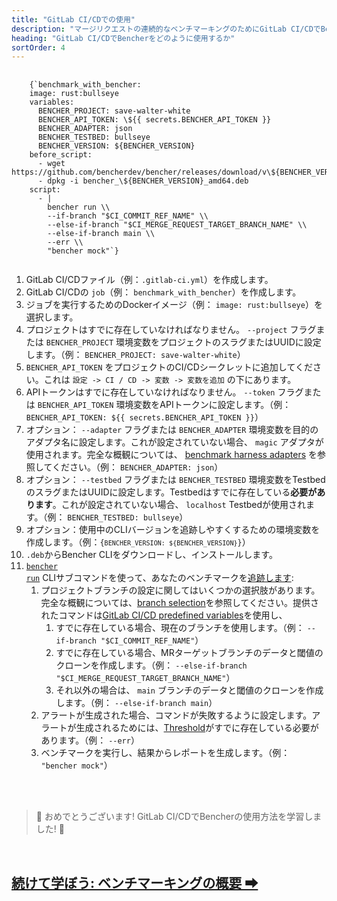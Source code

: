 ```yaml
---
title: "GitLab CI/CDでの使用"
description: "マージリクエストの連続的なベンチマーキングのためにGitLab CI/CDでBencherを使用する"
heading: "GitLab CI/CDでBencherをどのように使用するか"
sortOrder: 4
---
```



<pre>
  <code>
    {`benchmark_with_bencher:
    image: rust:bullseye
    variables:
      BENCHER_PROJECT: save-walter-white
      BENCHER_API_TOKEN: \${{ secrets.BENCHER_API_TOKEN }}
      BENCHER_ADAPTER: json
      BENCHER_TESTBED: bullseye
      BENCHER_VERSION: ${BENCHER_VERSION}
    before_script:
      - wget https://github.com/bencherdev/bencher/releases/download/v\${BENCHER_VERSION}/bencher_\${BENCHER_VERSION}_amd64.deb
      - dpkg -i bencher_\${BENCHER_VERSION}_amd64.deb
    script:
      - |
        bencher run \\
        --if-branch "$CI_COMMIT_REF_NAME" \\
        --else-if-branch "$CI_MERGE_REQUEST_TARGET_BRANCH_NAME" \\
        --else-if-branch main \\
        --err \\
        "bencher mock"`}
  </code>
</pre>

1. GitLab CI/CDファイル（例：`.gitlab-ci.yml`）を作成します。
1. GitLab CI/CDの `job`（例： `benchmark_with_bencher`）を作成します。
1. ジョブを実行するためのDockerイメージ（例： `image: rust:bullseye`）を選択します。
1. プロジェクトはすでに存在していなければなりません。 `--project` フラグまたは `BENCHER_PROJECT` 環境変数をプロジェクトのスラグまたはUUIDに設定します。（例： `BENCHER_PROJECT: save-walter-white`）
1. `BENCHER_API_TOKEN` をプロジェクトのCI/CDシークレットに追加してください。これは `設定 -> CI / CD -> 変数 -> 変数を追加` の下にあります。
1. APIトークンはすでに存在していなければなりません。 `--token` フラグまたは `BENCHER_API_TOKEN` 環境変数をAPIトークンに設定します。（例： `BENCHER_API_TOKEN: ${{ secrets.BENCHER_API_TOKEN }}`）
1. オプション： `--adapter` フラグまたは `BENCHER_ADAPTER` 環境変数を目的のアダプタ名に設定します。これが設定されていない場合、 `magic` アダプタが使用されます。完全な概観については、 [benchmark harness adapters](/docs/ja/explanation/adapters) を参照してください。（例： `BENCHER_ADAPTER: json`）
1. オプション： `--testbed` フラグまたは `BENCHER_TESTBED` 環境変数をTestbedのスラグまたはUUIDに設定します。Testbedはすでに存在している**必要があります**。これが設定されていない場合、 `localhost` Testbedが使用されます。（例： `BENCHER_TESTBED: bullseye`）
1. オプション：使用中のCLIバージョンを追跡しやすくするための環境変数を作成します。（例：<code>{`BENCHER_VERSION: ${BENCHER_VERSION}`}</code>）
1. `.deb`からBencher CLIをダウンロードし、インストールします。
1. <code><a href="/docs/ja/explanation/bencher-run">bencher run</a></code> CLIサブコマンドを使って、あなたのベンチマークを[追跡します](/docs/ja/how-to/track-benchmarks):
    1. プロジェクトブランチの設定に関してはいくつかの選択肢があります。完全な概観については、[branch selection](/docs/ja/explanation/branch-selection)を参照してください。提供されたコマンドは[GitLab CI/CD predefined variables](https://docs.gitlab.com/ee/ci/variables/predefined_variables.html)を使用し、
        1. すでに存在している場合、現在のブランチを使用します。（例： `--if-branch "$CI_COMMIT_REF_NAME"`）
        1. すでに存在している場合、MRターゲットブランチのデータと閾値のクローンを作成します。（例： `--else-if-branch  "$CI_MERGE_REQUEST_TARGET_BRANCH_NAME"`）
        1. それ以外の場合は、 `main` ブランチのデータと閾値のクローンを作成します。（例： `--else-if-branch main`）
    1. アラートが生成された場合、コマンドが失敗するように設定します。アラートが生成されるためには、[Threshold](/docs/ja/explanation/thresholds)がすでに存在している必要があります。（例： `--err`）
    1. ベンチマークを実行し、結果からレポートを生成します。（例： `"bencher mock"`）

<br/>
<br/>

> 🐰 おめでとうございます! GitLab CI/CDでBencherの使用方法を学習しました! 🎉

<br/>

<h2><a href="/docs/ja/explanation/benchmarking">続けて学ぼう: ベンチマーキングの概要 ➡</a></h2>